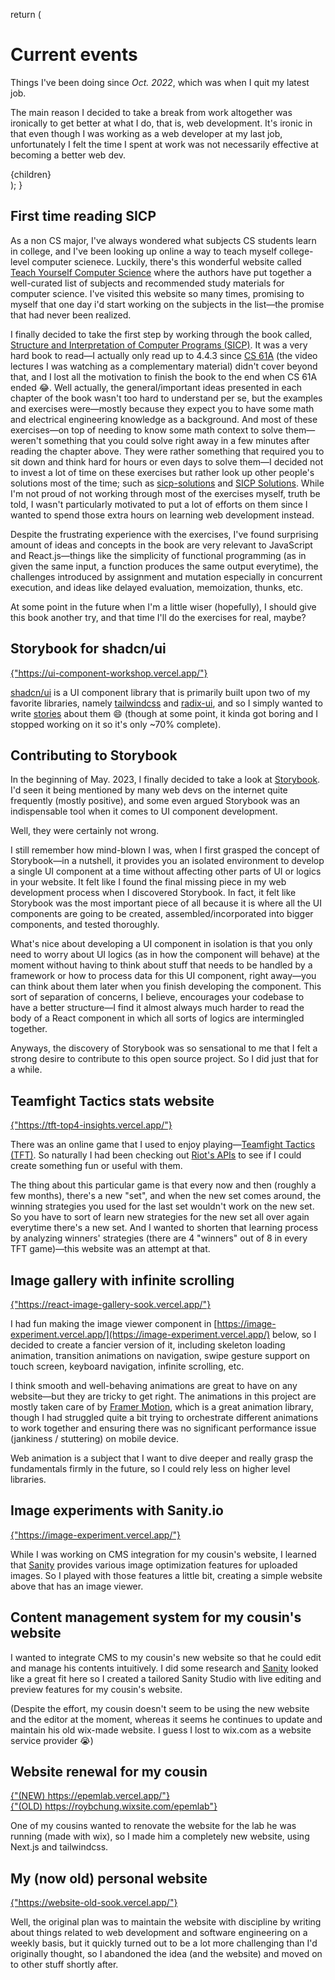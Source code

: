
  return (
    <div className="prose dark:prose-invert max-w-none">
      <h1 className="text-4xl font-bold tracking-tight text-zinc-800 dark:text-zinc-100 md:text-5xl">
        <div>Current events</div>
      </h1>
      <p className="mt-6 text-base text-zinc-600 dark:text-zinc-400">
        Things I've been doing since <em>Oct. 2022</em>, which was when I quit
        my latest job.
      </p>
      <p className="mt-6 text-base text-zinc-600 dark:text-zinc-400">
        The main reason I decided to take a break from work altogether was
        ironically to get better at what I do, that is, web development. It's
        ironic in that even though I was working as a web developer at my last
        job, unfortunately I felt the time I spent at work was not necessarily
        effective at becoming a better web dev.
      </p>
      <WithRuler className="mt-12">{children}</WithRuler>
    </div>
  );
}

<Event date="2023-09">

## First time reading SICP

<div className="shadow-md shadow-zinc-200/70 dark:shadow-zinc-950/50 not-prose">
  <ImageGalleryInline
    imageUrls={["/sicp-1.png", "/sicp-2.png", "/sicp-3.png"]}
    loading="eager"
  />
</div>

As a non CS major, I've always wondered what subjects CS students learn in college, and I've been looking up online a way to teach myself college-level computer scienece. Luckily, there's this wonderful website called [Teach Yourself Computer Science](https://teachyourselfcs.com/) where the authors have put together a well-curated list of subjects and recommended study materials for computer science. I've visited this website so many times, promising to myself that one day i'd start working on the subjects in the list&mdash;the promise that had never been realized.

I finally decided to take the first step by working through the book called, [Structure and Interpretation of Computer Programs (SICP)](https://sarabander.github.io/sicp/html/index.xhtml). It was a very hard book to read&mdash;I actually only read up to 4.4.3 since [CS 61A](https://archive.org/details/ucberkeley-webcast-PL3E89002AA9B9879E?sort=title) (the video lectures I was watching as a complementary material) didn't cover beyond that, and I lost all the motivation to finish the book to the end when CS 61A ended 😂. Well actually, the general/important ideas presented in each chapter of the book wasn't too hard to understand per se, but the examples and exercises were&mdash;mostly because they expect you to have some math and electrical engineering knowledge as a background. And most of these exercises&mdash;on top of needing to know some math context to solve them&mdash;weren't something that you could solve right away in a few minutes after reading the chapter above. They were rather something that required you to sit down and think hard for hours or even days to solve them&mdash;I decided not to invest a lot of time on these exercises but rather look up other people's solutions most of the time; such as [sicp-solutions](http://community.schemewiki.org/?sicp-solutions) and [SICP Solutions](https://sicp-solutions.net/). While I'm not proud of not working through most of the exercises myself, truth be told, I wasn't particularly motivated to put a lot of efforts on them since I wanted to spend those extra hours on learning web development instead.

Despite the frustrating experience with the exercises, I've found surprising amount of ideas and concepts in the book are very relevant to JavaScript and React.js&mdash;things like the simplicity of functional programming (as in given the same input, a function produces the same output everytime), the challenges introduced by assignment and mutation especially in concurrent execution, and ideas like delayed evaluation, memoization, thunks, etc.

At some point in the future when I'm a little wiser (hopefully), I should give this book another try, and that time I'll do the exercises for real, maybe?

</Event>

<Event date="2023-07">

## Storybook for shadcn/ui

<div className="shadow-md shadow-zinc-200/70 dark:shadow-zinc-950/50 not-prose">
  <ImageGalleryInline imageUrls={["/shadcn-1.png", "/shadcn-2.png"]}>
    <a
      href="https://ui-component-workshop.vercel.app/"
      target="_blank"
      className="text-primary-dark"
    >
      {"https://ui-component-workshop.vercel.app/"}
    </a>
  </ImageGalleryInline>
</div>

[shadcn/ui](https://ui.shadcn.com/) is a UI component library that is primarily built upon two of my favorite libraries,
namely [tailwindcss](https://tailwindcss.com/) and [radix-ui](https://www.radix-ui.com/primitives), and so I simply wanted to write [stories](https://storybook.js.org/docs/react/writing-stories/introduction) about them 😄 (though at some point, it kinda got boring and I stopped working on it so it's only ~70% complete).

</Event>

<Event date="2023-05">

## Contributing to Storybook

<div className="shadow-md shadow-zinc-200/70 dark:shadow-zinc-950/50 not-prose">
  <ImageGalleryInline
    imageUrls={[
      "/storybook-1.png",
      "/storybook-2.png",
      "/storybook-3.png",
      "/storybook-5.png",
      "/storybook-4.png",
    ]}
  />
</div>

In the beginning of May. 2023, I finally decided to take a look at [Storybook](https://storybook.js.org/docs/react/get-started/why-storybook). I'd seen it being mentioned by many web devs on the internet quite frequently (mostly positive), and some even argued Storybook was an indispensable tool when it comes to UI component development.

Well, they were certainly not wrong.

I still remember how mind-blown I was, when I first grasped the concept of Storybook&mdash;in a nutshell, it provides you an isolated environment to develop a single UI component at a time without affecting other parts of UI or logics in your website. It felt like I found the final missing piece in my web development process when I discovered Storybook. In fact, it felt like Storybook was the most important piece of all because it is where all the UI components are going to be created, assembled/incorporated into bigger components, and tested thoroughly.

What's nice about developing a UI component in isolation is that you only need to worry about UI logics (as in how the component will behave) at the moment without having to think about stuff that needs to be handled by a framework or how to process data for this UI component, right away&mdash;you can think about them later when you finish developing the component. This sort of separation of concerns, I believe, encourages your codebase to have a better structure&mdash;I find it almost always much harder to read the body of a React component in which all sorts of logics are intermingled together.

Anyways, the discovery of Storybook was so sensational to me that I felt a strong desire to contribute to this open source project. So I did just that for a while.

</Event>

<Event date="2023-04">

## Teamfight Tactics stats website

<div className="shadow-md shadow-zinc-200/70 dark:shadow-zinc-950/50 not-prose">
  <ImageGalleryInline imageUrls={["/tft-top4-1.png", "/tft-top4-2.png"]}>
    <a
      href="https://tft-top4-insights.vercel.app/"
      target="_blank"
      className="text-primary-dark"
    >
      {"https://tft-top4-insights.vercel.app/"}
    </a>
  </ImageGalleryInline>
</div>

There was an online game that I used to enjoy playing&mdash;[Teamfight Tactics (TFT)](https://teamfighttactics.leagueoflegends.com/en-us/). So naturally I had been checking out [Riot's APIs](https://developer.riotgames.com/apis) to see if I could create something fun or useful with them.

The thing about this particular game is that every now and then (roughly a few months), there's a new "set", and when the new set comes around, the winning strategies you used for the last set wouldn't work on the new set. So you have to sort of learn new strategies for the new set all over again everytime there's a new set. And I wanted to shorten that learning process by analyzing winners' strategies (there are 4 "winners" out of 8 in every TFT game)&mdash;this website was an attempt at that.

</Event>

<Event date="2023-03">

## Image gallery with infinite scrolling

<div className="shadow-md shadow-zinc-200/70 dark:shadow-zinc-950/50 not-prose">
  <ImageGalleryInline
    imageUrls={[
      "/image-gallery-infinite-1.png",
      "/image-gallery-infinite-2.png",
      "/image-gallery-infinite-3.png",
    ]}
  >
    <a
      href="https://react-image-gallery-sook.vercel.app/"
      target="_blank"
      className="text-primary-dark"
    >
      {"https://react-image-gallery-sook.vercel.app/"}
    </a>
  </ImageGalleryInline>
</div>

I had fun making the image viewer component in [https://image-experiment.vercel.app/](https://image-experiment.vercel.app/) below, so I decided to create a fancier version of it, including skeleton loading animation, transition animations on navigation, swipe gesture support on touch screen, keyboard navigation, infinite scrolling, etc.

I think smooth and well-behaving animations are great to have on any website&mdash;but they are tricky to get right. The animations in this project are mostly taken care of by [Framer Motion](https://www.framer.com/motion/introduction/), which is a great animation library, though I had struggled quite a bit trying to orchestrate different animations to work together and ensuring there was no significant performance issue (jankiness / stuttering) on mobile device.

Web animation is a subject that I want to dive deeper and really grasp the fundamentals firmly in the future, so I could rely less on higher level libraries.

</Event>

<Event date="2023-02">

## Image experiments with Sanity.io

<div className="shadow-md shadow-zinc-200/70 dark:shadow-zinc-950/50 not-prose">
  <ImageGalleryInline
    imageUrls={[
      "/image-experiment-1.png",
      "/image-experiment-5.png",
      "/image-experiment-2.png",
      "/image-experiment-3.png",
      "/image-experiment-4.png",
    ]}
  >
    <a
      href="https://image-experiment.vercel.app/"
      target="_blank"
      className="text-primary-dark"
    >
      {"https://image-experiment.vercel.app/"}
    </a>
  </ImageGalleryInline>
</div>

While I was working on CMS integration for my cousin's website, I learned that [Sanity](https://www.sanity.io/) provides various image optimization features for uploaded images. So I played with those features a little bit, creating a simple website above that has an image viewer.

</Event>

<Event date="2023-01">

## Content management system for my cousin's website

<div className="shadow-md shadow-zinc-200/70 dark:shadow-zinc-950/50 not-prose">
  <ImageGalleryInline
    imageUrls={[
      "/epem-cms-1.png",
      "/epem-cms-2.png",
      "/epem-cms-3.png",
      "/epem-cms-4.png",
      "/epem-cms-5.png",
      "/epem-cms-6.png",
      "/epem-cms-7.png",
    ]}
  />
</div>

I wanted to integrate CMS to my cousin's new website so that he could edit and manage his contents intuitively. I did some research and [Sanity](https://www.sanity.io/) looked like a great fit here so I created a tailored Sanity Studio with live editing and preview features for my cousin's website.

(Despite the effort, my cousin doesn't seem to be using the new website and the editor at the moment, whereas it seems he continues to update and maintain his old wix-made website. I guess I lost to wix.com as a website service provider 😭)

</Event>

<Event date="2022-12">

## Website renewal for my cousin

<div className="space-y-5">
<div className="shadow-md shadow-zinc-200/70 dark:shadow-zinc-950/50 not-prose">
  <a href="https://epemlab.vercel.app/" target="_blank">
    <div className="bg-zinc-800">
    <Picture.Root>
      <Picture.Figure>
        <Picture.Skeleton />
        <Picture.Img
          loading="lazy"
          src="/cousin-website-renewal.png"
          className=""
        />
      </Picture.Figure>
      <figcaption className="text-2xs w-full text-center p-1 text-primary-dark border-t border-zinc-700">
        {"(NEW) https://epemlab.vercel.app/"}
      </figcaption>
    </Picture.Root>
    </div>
  </a>
</div>

<div className="shadow-md shadow-zinc-200/70 dark:shadow-zinc-950/50 not-prose">
  <a href="https://roybchung.wixsite.com/epemlab" target="_blank">
  <div className="bg-zinc-800">
    <Picture.Root>
      <Picture.Figure>
        <Picture.Skeleton />
        <Picture.Img loading="lazy" src="/epem-wix.png" className="" />
      </Picture.Figure>
      <figcaption className="text-2xs w-full text-center p-1 text-primary-dark border-t border-zinc-700">
        {"(OLD) https://roybchung.wixsite.com/epemlab"}
      </figcaption>
    </Picture.Root>
  </div>
  </a>
</div>
</div>

One of my cousins wanted to renovate the website for the lab he was running (made with wix), so I made him a completely new website, using Next.js and tailwindcss.

</Event>

<Event date="2022-10">

## My (now old) personal website

<div className="shadow-md shadow-zinc-200/70 dark:shadow-zinc-950/50 not-prose">
  <a href="https://website-old-sook.vercel.app/" target="_blank">
    <div className="bg-zinc-800">
      <Picture.Root>
        <Picture.Figure className="bg-zinc-800">
          <Picture.Skeleton />
          <Picture.Img loading="lazy" src="/website-old.png" className="" />
        </Picture.Figure>
        <figcaption className="text-2xs w-full text-center p-1 text-primary-dark border-t border-zinc-700">
          {"https://website-old-sook.vercel.app/"}
        </figcaption>
      </Picture.Root>
    </div>
  </a>
</div>

Well, the original plan was to maintain the website with discipline by writing about things related to web development and software engineering on a weekly basis, but it quickly turned out to be a lot more challenging than I'd originally thought, so I abandoned the idea (and the website) and moved on to other stuff shortly after.

</Event>
